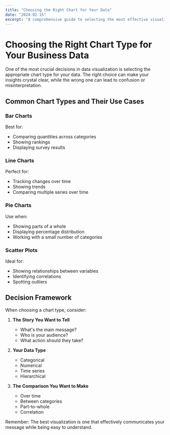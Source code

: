 ```yaml
---
title: "Choosing the Right Chart for Your Data"
date: "2024-02-15"
excerpt: "A comprehensive guide to selecting the most effective visualization for your business data"
---
```


# Choosing the Right Chart Type for Your Business Data

One of the most crucial decisions in data visualization is selecting the appropriate chart type for your data. The right choice can make your insights crystal clear, while the wrong one can lead to confusion or misinterpretation.

## Common Chart Types and Their Use Cases

### Bar Charts

Best for:
- Comparing quantities across categories
- Showing rankings
- Displaying survey results

### Line Charts

Perfect for:
- Tracking changes over time
- Showing trends
- Comparing multiple series over time

### Pie Charts

Use when:
- Showing parts of a whole
- Displaying percentage distribution
- Working with a small number of categories

### Scatter Plots

Ideal for:
- Showing relationships between variables
- Identifying correlations
- Spotting outliers

## Decision Framework

When choosing a chart type, consider:

1. **The Story You Want to Tell**
   - What's the main message?
   - Who is your audience?
   - What action should they take?

2. **Your Data Type**
   - Categorical
   - Numerical
   - Time series
   - Hierarchical

3. **The Comparison You Want to Make**
   - Over time
   - Between categories
   - Part-to-whole
   - Correlation

Remember: The best visualization is one that effectively communicates your message while being easy to understand.
